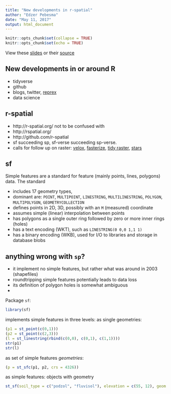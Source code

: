 ```yaml
---
title: "New developments in r-spatial"
author: "Edzer Pebesma"
date: "May 11, 2017"
output: html_document
---
```


```r
knitr::opts_chunk$set(collapse = TRUE)
knitr::opts_chunk$set(echo = TRUE)
```

View these [slides](https://htmlpreview.github.io/?https://github.com/edzer/gsif/blob/master/gsif.html) or their [source](https://github.com/edzer/gsif)

## New developments in or around R

* tidyverse
* github
* blogs, twitter, [reprex](https://github.com/jennybc/reprex)
* data science

## r-spatial

* http://r-spatial.org/ not to be confused with
* http://rspatial.org/
* http://github.com/r-spatial
* sf succeeding sp, sf-verse succeeding sp-verse.
* calls for follow up on raster: [velox](https://github.com/hunzikp/velox), [fasterize](https://github.com/ecohealthalliance/fasterize), [tidy raster](https://github.com/ropensci/unconf17/issues/54), [stars](https://github.com/edzer/stars/blob/master/PROPOSAL.md)

## sf

Simple features are a standard for feature (mainly points, lines, polygons) data. The standard

* includes 17 geometry types,
* dominant are: `POINT`, `MULTIPOINT`, `LINESTRING`, `MULTILINESTRING`, `POLYGON`, `MULTIPOLYGON`, `GEOMETRYCOLLECTION`
* defines points in 2D, 3D, possibly with an `M` (measured) coordinate
* assumes simple (linear) interpolation between points
* has polygons as a single outer ring followed by zero or more inner rings (holes)
* has a text encoding (WKT), such as `LINESTRING(0 0,0 1,1 1)`
* has a binary encoding (WKB), used for I/O to libraries and storage in database blobs

## anything wrong with `sp`?

* it implement no simple features, but rather what was around in 2003 (shapefiles)
* roundtripping simple features potentially leads to data loss
* its definition of polygon holes is somewhat ambiguous
* 

Package `sf`:

```r
library(sf)
```
implements simple features in three levels: as single geometries:
```r
(p1 = st_point(c(0,1)))
(p2 = st_point(c(2,3)))
(l = st_linestring(rbind(c(0,0), c(0,1), c(1,1))))
str(p1)
str(l)
```
as set of simple features _geometries_:
```r
(p = st_sfc(p1, p2, crs = 4326))
```
as simple features: objects with geometry
```r
st_sf(soil_type = c("podzol", "fluvisol"), elevation = c(55, 12), geom = p)
```